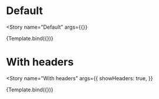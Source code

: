 

<Meta
  title="Components/Tables/Table Components"
  decorators={decorators}
/>


# Default
<Story
  name="Default"
  args={{}}
>
  {Template.bind({})}
</Story>

# With headers
<Story
  name="With headers"
  args={{
    showHeaders: true,
  }}
>
  {Template.bind({})}
</Story>


